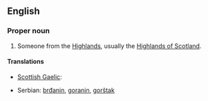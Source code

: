 {{also|highlander}}
==English==
{{wikipedia}}

===Proper noun===
{{en-proper noun|s}}

# Someone from the [[Highlands]], usually the [[w:Scottish Highlands|Highlands of Scotland]].

====Translations====
{{trans-top|someone from the Highlands}}
* [[Scottish Gaelic]]: {{t-|gd|Gaidheal|m|xs=Scottish Gaelic}}
{{trans-mid}}
* Serbian: [[brđanin]], [[goranin]], [[gorštak]]
{{trans-bottom}}